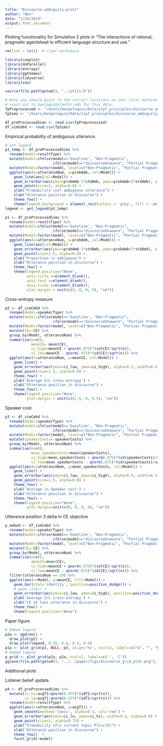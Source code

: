 ```yaml
---
title: "Discourse-ambiguity-plots"
author: "Ben"
date: "1/24/2019"
output: html_document
---
```


Plotting functionality for Simulation 2 plots in "The interactions of rational, pragmatic agentslead to efficient language structure and use."

```r
rm(list = ls())  # clear workspace

library(cowplot)
library(doParallel)
library(entropy)
library(ggthemes)
library(tidyverse)
library(zoo)

source(file.path(getwd(), "../utils.R"))
```

```r
# Note you should point to the correct locations on your local machine
# reach out to bpeloqui@stanfor.edu for this data.
fpPreprocessed <- "/Users/benpeloquin/Data/zipf_principles/discourse_ambiguity/df_preprocessed_20190124.csv"
fpSims <- "/Users/benpeloquin/Data/zipf_principles/discourse_ambiguity/df_simsCmbd_20190124.csv"

df_preProcessedSims <- read.csv(fpPreprocessed)
df_simCmbd <- read.csv(fpSims)
```

Empirical probability of ambiguous utterance.
```r
# Get legend
p1_temp <- df_preProcessedSims %>%
  rename(model=resultType) %>%
  mutate(model=ifelse(model=='baseline', "Non-Pragmatic",
                      ifelse(model=="discourseUnaware", "Partial Pragmatic", "Full Pragmatic"))) %>%
  mutate(Model=factor(model, level=c("Non-Pragmatic", "Partial Pragmatic", "Full Pragmatic"))) %>%
  ggplot(aes(x=utteranceNum, y=probAmb, col=Model)) +
    geom_line(aes(col=Model)) +
    geom_errorbar(aes(ymin=probAmb-2*stdAmb, ymax=probAmb+2*stdAmb), alpha=0.5, width=0.4, col='black') +
    geom_point(size=2, alpha=0.8) +
    ylab("Probability \nof ambiguous utterance") +
    xlab("Utterance position in discourse") +
    theme_few() +
    theme(legend.background = element_rect(colour = 'grey', fill = 'white', linetype='solid'))
legend <- get_legend(p1_temp)

p1 <- df_preProcessedSims %>%
  rename(model=resultType) %>%
  mutate(model=ifelse(model=='baseline', "Non-Pragmatic",
                      ifelse(model=="discourseUnaware", "Partial Pragmatic", "Full Pragmatic"))) %>%
  mutate(Model=factor(model, level=c("Non-Pragmatic", "Partial Pragmatic", "Full Pragmatic"))) %>%
  ggplot(aes(x=utteranceNum, y=probAmb, col=Model)) +
    geom_line(aes(col=Model)) +
    geom_errorbar(aes(ymin=probAmb-2*stdAmb, ymax=probAmb+2*stdAmb), alpha=0.5, width=0.4, col='black') +
    geom_point(size=1.5, alpha=0.8) +
    ylab("Proportion \n ambiguous") +
    xlab("Utterance position in discourse") +
    theme_few() +
    theme(legend.position="None",
          axis.title.x=element_blank(),
          axis.text.x=element_blank(),
          axis.ticks.x=element_blank(),
          plot.margin = unit(c(0, 0, 0, 0), "cm"))
```

Cross-entropy measure
```r
p2 <- df_simCmbd %>%
  rename(model=speakerType) %>%
  mutate(model=ifelse(model=='baseline', "Non-Pragmatic",
                      ifelse(model=="discourseUnaware", "Partial Pragmatic", "Full Pragmatic"))) %>%
  mutate(Model=factor(model, level=c("Non-Pragmatic", "Partial Pragmatic", "Full Pragmatic"))) %>%
  mutate(CE=-CE) %>%
  group_by(Model, utteranceNum) %>%
  summarise(n=n(),
            meanCE= mean(CE),
            ci_high=meanCE + qnorm(.975)*(sd(CE)/sqrt(n)),
            ci_low=meanCE - qnorm(.975)*(sd(CE)/sqrt(n))) %>%
  ggplot(aes(x=utteranceNum, y=meanCE, col=Model)) +
    geom_line() +
    geom_errorbar(aes(ymin=ci_low, ymax=ci_high), alpha=0.5, width=0.4, col='black') +
    geom_point(size=1.5, alpha=0.8) +
    theme_few() +
    ylab('Average S/L cross-entropy') +
    xlab("Utterance position in discourse") +
    theme_few() +
    theme(legend.position="None",
          plot.margin = unit(c(0, 0, 0, 0.5), "cm"))
```

Speaker cost.
```r
p3 <- df_simCmbd %>%
  rename(model=speakerType) %>%
  mutate(model=ifelse(model=='baseline', "Non-Pragmatic",
                      ifelse(model=="discourseUnaware", "Partial Pragmatic", "Full Pragmatic"))) %>%
  mutate(Model=factor(model, level=c("Non-Pragmatic", "Partial Pragmatic", "Full Pragmatic"))) %>%
  mutate(speakerCosts=-speakerCosts) %>%
  group_by(Model, utteranceNum) %>%
  summarise(n=n(),
            mean_speakerCosts=mean(speakerCosts),
            ci_high=mean_speakerCosts + qnorm(.975)*(sd(speakerCosts)/sqrt(n)),
            ci_low=mean_speakerCosts - qnorm(.975)*(sd(speakerCosts)/sqrt(n))) %>%
  ggplot(aes(x=utteranceNum, y=mean_speakerCosts, col=Model)) +
    geom_line() +
    geom_errorbar(aes(ymin=ci_low, ymax=ci_high), alpha=0.5, width=0.4, col='black') +
    geom_point(size=1.5, alpha=0.8) +
    theme_few() +
    ylab('Average \n Speaker cost') +
    xlab("Utterance position in discourse") +
    theme_few() +
    theme(legend.position="None",
          plot.margin=unit(c(0, 0, 0, 0), "cm"))
```

Utterance position 3 delta in CE objective
```r
p_embed <- df_simCmbd %>%
  rename(model=speakerType) %>%
  mutate(model=ifelse(model=='baseline', "Non-Pragmatic",
                      ifelse(model=="discourseUnaware", "Partial Pragmatic", "Full Pragmatic"))) %>%
  mutate(Model=factor(model, level=c("Non-Pragmatic", "Partial Pragmatic", "Full Pragmatic"))) %>%
  mutate(CE=-CE) %>%
  group_by(Model, utteranceNum) %>%
  summarise(n=n(),
            meanCE=mean(CE),
            ci_high=meanCE + qnorm(.975)*(sd(CE)/sqrt(n)),
            ci_low=meanCE - qnorm(.975)*(sd(CE)/sqrt(n))) %>%
  filter(utteranceNum == 29) %>%
  ggplot(aes(x=Model, y=meanCE, fill=Model)) +
    geom_bar(stat='identity', position=position_dodge()) +
    # geom_line() +
    geom_errorbar(aes(ymin=ci_low, ymax=ci_high), position=position_dodge(), alpha=0.8, width=0.1) +
    ylab('Average S/L cross-entropy') +
    xlab("CE at last utterance in discourse") +
    theme_few() +
    theme(legend.position="None")
```

Paper figure.
```r
# Embed legend
p2a <- ggdraw() +
  draw_plot(p2) +
  draw_plot(legend, 0.55, 0.6, 0.4, 0.4)
p1a <- plot_grid(p1, NULL, p3, align='hv', ncol=1, labels=c("A", "", "B"), rel_heights=c(1, -0.14, 1))
# Embed legend
p_grid <- plot_grid(p1a, p2a, ncol=2, labels=c('', 'C'))
ggsave(file.path(getwd(), "../../paper/figs/discourse_grid_plot.png"), plot=p_grid, width=7.8, height=3.2)
```


Additional plots

Listener belief update.
```r
p4 <- df_preProcessedSims %>%
  mutate(ci_hi=avgT1+qnorm(0.975)*(sdT1/sqrt(n)),
         ci_lo=avgT1-qnorm(0.975)*(sdT1/sqrt(n))) %>%
  rename(model=resultType) %>%
  ggplot(aes(x=utteranceNum, y=avgT1)) +
    geom_smooth(method='loess', alpha=0.5, col='red') +
    geom_errorbar(aes(ymin=ci_lo, ymax=ci_hi), width=0.4, alpha=0.6) +
    geom_point(size=2, alpha=0.75) +
    ylab("Probability of\n current topic P(C=c|D)") +
    xlab("Utterance position in discourse") +
    theme_few()  +
    facet_grid(~model)
```
